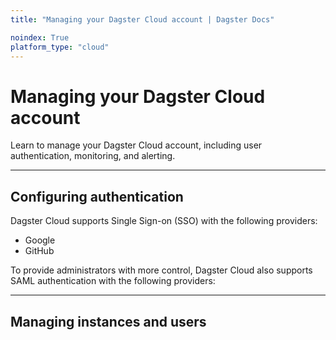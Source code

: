 ```yaml
---
title: "Managing your Dagster Cloud account | Dagster Docs"

noindex: True
platform_type: "cloud"
---
```


# Managing your Dagster Cloud account

Learn to manage your Dagster Cloud account, including user authentication, monitoring, and alerting.

---

## Configuring authentication

Dagster Cloud supports Single Sign-on (SSO) with the following providers:

- Google
- GitHub

To provide administrators with more control, Dagster Cloud also supports SAML authentication with the following providers:

<ArticleList>
  <ArticleListItem
    href="/dagster-cloud/account/authentication/setting-up-azure-ad-saml-sso"
    title="Azure Active Directory"
  ></ArticleListItem>
  <ArticleListItem
    href="/dagster-cloud/account/authentication/setting-up-google-workspace-saml-sso"
    title="Google Workspace"
  ></ArticleListItem>
  <ArticleListItem
    href="/dagster-cloud/account/authentication/setting-up-okta-saml-sso"
    title="Okta"
  ></ArticleListItem>
  <ArticleListItem
    href="/dagster-cloud/account/authentication/setting-up-onelogin-saml-sso"
    title="OneLogin"
  ></ArticleListItem>
  <ArticleListItem
    href="/dagster-cloud/account/authentication/setting-up-pingone-saml-sso"
    title="PingOne"
  ></ArticleListItem>
</ArticleList>

---

## Managing instances and users

<ArticleList>
  <ArticleListItem
    href="/dagster-cloud/account/managing-users"
    title="Managing users"
  ></ArticleListItem>
  <ArticleListItem
    href="/dagster-cloud/account/managing-user-agent-tokens"
    title="Managing user and agent tokens"
  ></ArticleListItem>
  <ArticleListItem
    href="/dagster-cloud/account/setting-up-alerts"
    title="Setting up monitoring and alerting"
  ></ArticleListItem>
</ArticleList>
